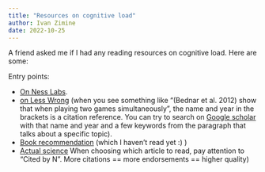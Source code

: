 ```yaml
---
title: "Resources on cognitive load"
author: Ivan Zimine
date: 2022-10-25
---
```



A friend asked me if I had any reading resources on cognitive load. Here are some:

Entry points:

- [On Ness Labs](https://nesslabs.com/productive-cognitive-load).
- [on Less Wrong](https://www.lesswrong.com/posts/phSk7LNnChpv6RqWe/cognitive-load-and-effective-donation)
  (when you see something like "(Bednar et al. 2012) show that when playing two games simultaneously", the name and year in the brackets is a citation reference. You can try to search on [Google scholar](https://scholar.google.com/) with that name and year and a few keywords from the paragraph that talks about a specific topic).
- [Book recommendation](https://www.learningandthebrain.com/blog/the-best-book-on-cognitive-load-theory-ollie-lovell-to-the-rescue/) (which I haven't read yet :) )
- [Actual science](https://scholar.google.com/scholar?hl=en&q=cognitive+load)
  When choosing which article to read, pay attention to "Cited by N". More citations == more endorsements == higher quality)
